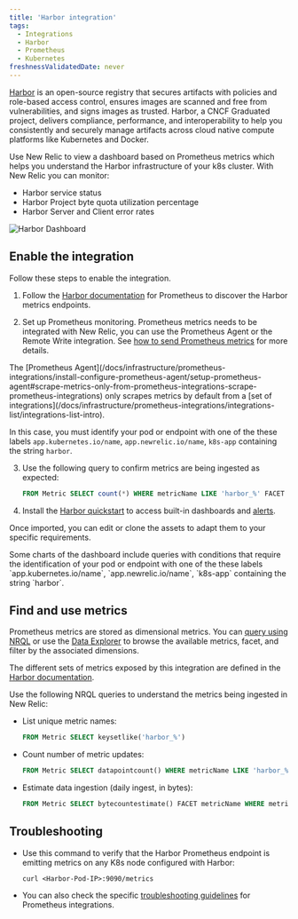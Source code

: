 ```yaml
---
title: 'Harbor integration'
tags:
  - Integrations
  - Harbor
  - Prometheus
  - Kubernetes
freshnessValidatedDate: never
---
```



[Harbor](https://goharbor.io/) is an open-source registry that secures artifacts with policies and role-based access control, ensures images are scanned and free from vulnerabilities, and signs images as trusted. Harbor, a CNCF Graduated project, delivers compliance, performance, and interoperability to help you consistently and securely manage artifacts across cloud native compute platforms like Kubernetes and Docker.

Use New Relic to view a dashboard based on Prometheus metrics which helps you understand the Harbor infrastructure of your k8s cluster. With New Relic you can monitor:

* Harbor service status
* Harbor Project byte quota utilization percentage
* Harbor Server and Client error rates

<img
  title="Harbor Dashboard"
  alt="Harbor Dashboard"
  src={kubernetesHarborDashboard}
/>

## Enable the integration

Follow these steps to enable the integration.

1. Follow the [Harbor documentation](https://goharbor.io/docs/2.2.0/administration/metrics/#scrapping-metrics-with-prometheus) for Prometheus to discover the Harbor metrics endpoints.

2. Set up Prometheus monitoring. Prometheus metrics needs to be integrated with New Relic, you can use the Prometheus Agent or the Remote Write integration. See [how to send Prometheus metrics](/docs/infrastructure/prometheus-integrations/get-started/send-prometheus-metric-data-new-relic/) for more details.

  <Callout variant="important">
  The [Prometheus Agent](/docs/infrastructure/prometheus-integrations/install-configure-prometheus-agent/setup-prometheus-agent#scrape-metrics-only-from-prometheus-integrations-scrape-prometheus-integrations) only scrapes metrics by default from a [set of integrations](/docs/infrastructure/prometheus-integrations/integrations-list/integrations-list-intro).

  In this case, you must identify your pod or endpoint with one of the these labels `app.kubernetes.io/name`, `app.newrelic.io/name`, `k8s-app` containing the string `harbor`.
  </Callout>

3. Use the following query to confirm metrics are being ingested as expected:

    ```sql
    FROM Metric SELECT count(*) WHERE metricName LIKE 'harbor_%' FACET metricName LIMIT MAX
    ```

4. Install the [Harbor quickstart](https://newrelic.com/instant-observability/harbor) to access built-in dashboards and [alerts](/docs/alerts-applied-intelligence/new-relic-alerts/learn-alerts/introduction-alerts/).

  Once imported, you can edit or clone the assets to adapt them to your specific requirements.

  <Callout variant="important">
  Some charts of the dashboard include queries with conditions that require the identification of your pod or endpoint with one of the these labels `app.kubernetes.io/name`, `app.newrelic.io/name`, `k8s-app` containing the string `harbor`.
  </Callout>


## Find and use metrics

Prometheus metrics are stored as dimensional metrics. You can [query using NRQL](/docs/telemetry-data-platform/get-data/apis/query-metric-data-type/) or use the [Data Explorer](/docs/query-your-data/explore-query-data/browse-data/introduction-data-explorer/) to browse the available metrics, facet, and filter by the associated dimensions.

The different sets of metrics exposed by this integration are defined in the [Harbor documentation](https://goharbor.io/docs/2.2.0/administration/metrics/).

Use the following NRQL queries to understand the metrics being ingested in New Relic:

* List unique metric names:

  ```sql
  FROM Metric SELECT keysetlike('harbor_%')
  ```

* Count number of metric updates:

  ```sql
  FROM Metric SELECT datapointcount() WHERE metricName LIKE 'harbor_%' LIMIT MAX
  ```

* Estimate data ingestion (daily ingest, in bytes):

	```sql
  FROM Metric SELECT bytecountestimate() FACET metricName WHERE metricName LIKE 'harbor_%' SINCE 1 DAY AGO LIMIT MAX
  ```

## Troubleshooting

* Use this command to verify that the Harbor Prometheus endpoint is emitting metrics on any K8s node configured with Harbor:

  ```
  curl <Harbor-Pod-IP>:9090/metrics
  ```

* You can also check the specific [troubleshooting guidelines](/docs/infrastructure/prometheus-integrations/install-configure-prometheus-agent/troubleshooting-guide/) for Prometheus integrations.
